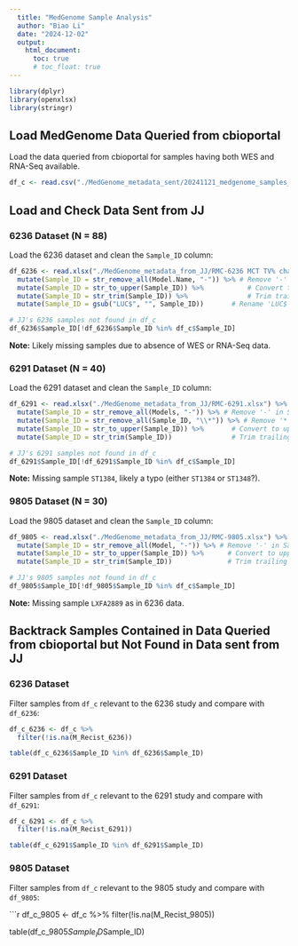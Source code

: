 ```yaml
---
  title: "MedGenome Sample Analysis"
  author: "Biao Li"
  date: "2024-12-02"
  output: 
    html_document:
      toc: true
      # toc_float: true
---
```


```r
library(dplyr)
library(openxlsx)
library(stringr)
```

## Load MedGenome Data Queried from cbioportal

Load the data queried from cbioportal for samples having both WES and RNA-Seq available.

```r
df_c <- read.csv("./MedGenome_metadata_sent/20241121_medgenome_samples_list.csv", header = TRUE)
```

## Load and Check Data Sent from JJ

### 6236 Dataset (N = 88)

Load the 6236 dataset and clean the `Sample_ID` column:

```r
df_6236 <- read.xlsx("./MedGenome_metadata_from_JJ/RMC-6236 MCT TV% change (cancer discovery).xlsx") %>%
  mutate(Sample_ID = str_remove_all(Model.Name, "-")) %>% # Remove '-' in Sample_ID
  mutate(Sample_ID = str_to_upper(Sample_ID)) %>%           # Convert to uppercase
  mutate(Sample_ID = str_trim(Sample_ID)) %>%               # Trim trailing whitespaces
  mutate(Sample_ID = gsub("LUC$", "", Sample_ID))       # Rename 'LUC$' to ''

# JJ's 6236 samples not found in df_c
df_6236$Sample_ID[!df_6236$Sample_ID %in% df_c$Sample_ID]
```

**Note:** Likely missing samples due to absence of WES or RNA-Seq data.

### 6291 Dataset (N = 40)

Load the 6291 dataset and clean the `Sample_ID` column:

```r
df_6291 <- read.xlsx("./MedGenome_metadata_from_JJ/RMC-6291.xlsx") %>%
  mutate(Sample_ID = str_remove_all(Models, "-")) %>% # Remove '-' in Sample_ID
  mutate(Sample_ID = str_remove_all(Sample_ID, "\\*")) %>% # Remove '*' in Sample_ID
  mutate(Sample_ID = str_to_upper(Sample_ID)) %>%       # Convert to uppercase
  mutate(Sample_ID = str_trim(Sample_ID))               # Trim trailing whitespaces

# JJ's 6291 samples not found in df_c
df_6291$Sample_ID[!df_6291$Sample_ID %in% df_c$Sample_ID]
```

**Note:** Missing sample `ST1384`, likely a typo (either `ST1384` or `ST1348`?).

### 9805 Dataset (N = 30)

Load the 9805 dataset and clean the `Sample_ID` column:

```r
df_9805 <- read.xlsx("./MedGenome_metadata_from_JJ/RMC-9805.xlsx") %>%
  mutate(Sample_ID = str_remove_all(Model, "-")) %>% # Remove '-' in Sample_ID
  mutate(Sample_ID = str_to_upper(Sample_ID)) %>%      # Convert to uppercase
  mutate(Sample_ID = str_trim(Sample_ID))              # Trim trailing whitespaces

# JJ's 9805 samples not found in df_c
df_9805$Sample_ID[!df_9805$Sample_ID %in% df_c$Sample_ID]
```

**Note:** Missing sample `LXFA2889` as in 6236 data.

## Backtrack Samples Contained in Data Queried from cbioportal but Not Found in Data sent from JJ

### 6236 Dataset

Filter samples from `df_c` relevant to the 6236 study and compare with `df_6236`:

```r
df_c_6236 <- df_c %>% 
  filter(!is.na(M_Recist_6236))

table(df_c_6236$Sample_ID %in% df_6236$Sample_ID)
```

### 6291 Dataset

Filter samples from `df_c` relevant to the 6291 study and compare with `df_6291`:

```r
df_c_6291 <- df_c %>% 
  filter(!is.na(M_Recist_6291))

table(df_c_6291$Sample_ID %in% df_6291$Sample_ID)
```

### 9805 Dataset

Filter samples from `df_c` relevant to the 9805 study and compare with `df_9805`:

```r
df_c_9805 <- df_c %>% 
  filter(!is.na(M_Recist_9805))

table(df_c_9805$Sample_ID %in% df_9805$Sample_ID)
